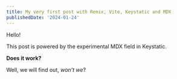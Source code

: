 ```yaml
---
title: My very first post with Remix, Vite, Keystatic and MDX
publishedDate: '2024-01-24'
---
```

Hello!

This post is powered by the experimental MDX field in Keystatic.

**Does it work?**

Well, we will find out, *won't we*?
